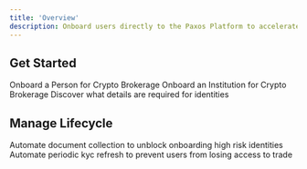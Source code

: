 ```yaml
---
title: 'Overview'
description: Onboard users directly to the Paxos Platform to accelerate speed to market and outsource your compliance needs.
---
```



## Get Started

<CardGroup cols={2}>
    <Card title="Quickstart Persons" href="/identity/person-crypto-brokerage" icon="user">
        Onboard a Person for Crypto Brokerage
    </Card>
    <Card title="Quickstart Institution" href="/identity/institution-crypto-brokerage" icon="building">
        Onboard an Institution for Crypto Brokerage
    </Card>
    <Card title="Required Details" href="/identity/required-details" icon="list-ul">
        Discover what details are required for identities
    </Card>
</CardGroup>

## Manage Lifecycle

<CardGroup cols={2}>
    <Card title="Automate Enhanced Due Diligence" href="/identity/kyc-refresh" icon="magnifying-glass">
        Automate document collection to unblock onboarding high risk identities
    </Card>
    <Card title="Automate Periodic KYC Refresh" href="/identity/kyc-refresh" icon="arrows-rotate">
        Automate periodic kyc refresh to prevent users from losing access to trade
    </Card>
</CardGroup>

[webhooks]: /webhooks/index.mdx
[reference]: /api-reference/events
[edd]: /identity/edd.mdx
[kycrefresh]: /identity/kyc-refresh.mdx
[events]: /api-reference/events
